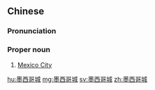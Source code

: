 ==Chinese==
{{zh-forms|type=31}}

===Pronunciation===
{{zh-pron
|m=Mòxīgēchéng
|c=mak6 sai1 go1 sing4
|cat=propn
}}

===Proper noun===
{{zh-proper noun}}

# [[Mexico City]]

{{zh-cat|Cities}}

[[hu:墨西哥城]]
[[mg:墨西哥城]]
[[sv:墨西哥城]]
[[zh:墨西哥城]]